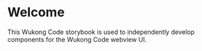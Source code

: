 
<Meta title="Welcome" />

# Welcome

This Wukong Code storybook is used to independently develop components for the Wukong Code webview UI.
